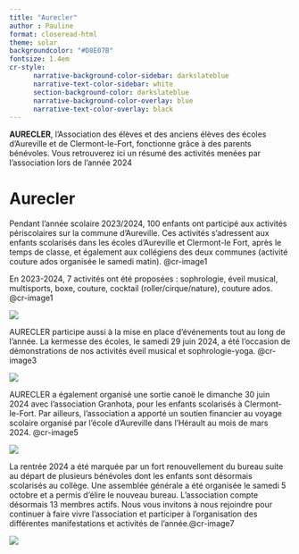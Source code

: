 ```yaml
---
title: "Aurecler"
author : Pauline
format: closeread-html
theme: solar
backgroundcolor: "#D8E07B"
fontsize: 1.4em
cr-style:
      narrative-background-color-sidebar: darkslateblue
      narrative-text-color-sidebar: white
      section-background-color: darkslateblue
      narrative-background-color-overlay: blue
      narrative-text-color-overlay: black
---
```


**AURECLER**, l'Association des élèves et des anciens élèves des écoles d'Aureville et de Clermont-le-Fort, fonctionne grâce à des parents bénévoles. Vous retrouverez ici un résumé des activités menées par l'association lors de l'année 2024

# Aurecler

::::{.cr-section}

Pendant l'année scolaire 2023/2024, 100 enfants ont participé aux activités périscolaires sur la commune d'Aureville.  Ces activités s'adressent aux enfants scolarisés dans les écoles d'Aureville et Clermont-le Fort, après le temps de classe, et également aux collégiens des deux communes (activité couture ados organisée le samedi matin). @cr-image1

En 2023-2024, 7 activités ont été proposées : sophrologie, éveil musical, multisports, boxe, couture, cocktail (roller/cirque/nature), couture ados. @cr-image1

:::{#cr-image1}
 ![](./img/Image1.jpg)
:::


AURECLER participe aussi à la mise en place d’événements tout au long de l’année.  La kermesse des écoles, le samedi 29 juin 2024, a été l’occasion de démonstrations de nos activités éveil musical et sophrologie-yoga. [@cr-image3]{scale-by="1.5" pan-to="25%,-50%"}


:::{#cr-image3} 
 ![](./img/Image3.jpg)
:::

AURECLER a également organisé une sortie canoë le dimanche 30 juin 2024 avec l’association Granhota, pour les enfants scolarisés à Clermont-le-Fort. Par ailleurs, l’association a apporté un soutien financier au voyage scolaire organisé par l’école d’Aureville dans l’Hérault au mois de mars 2024. [@cr-image5]{scale-by="1.5"}


 

:::{#cr-image5}

 ![](./img/Image5.jpg)
:::
La rentrée 2024 a été marquée par un fort renouvellement du bureau suite au départ de plusieurs bénévoles dont les enfants sont désormais scolarisés au collège. Une assemblée générale a été organisée le samedi 5 octobre et a permis d’élire le nouveau bureau. L’association compte désormais 13 membres actifs. Nous vous invitons à nous rejoindre pour continuer à faire vivre l’association et participer à l’organisation des différentes manifestations et activités de l’année.[@cr-image7]{scale-by="2.5"}


:::{#cr-image7}

 ![](./img/Image7.jpg)
:::

::::
 








